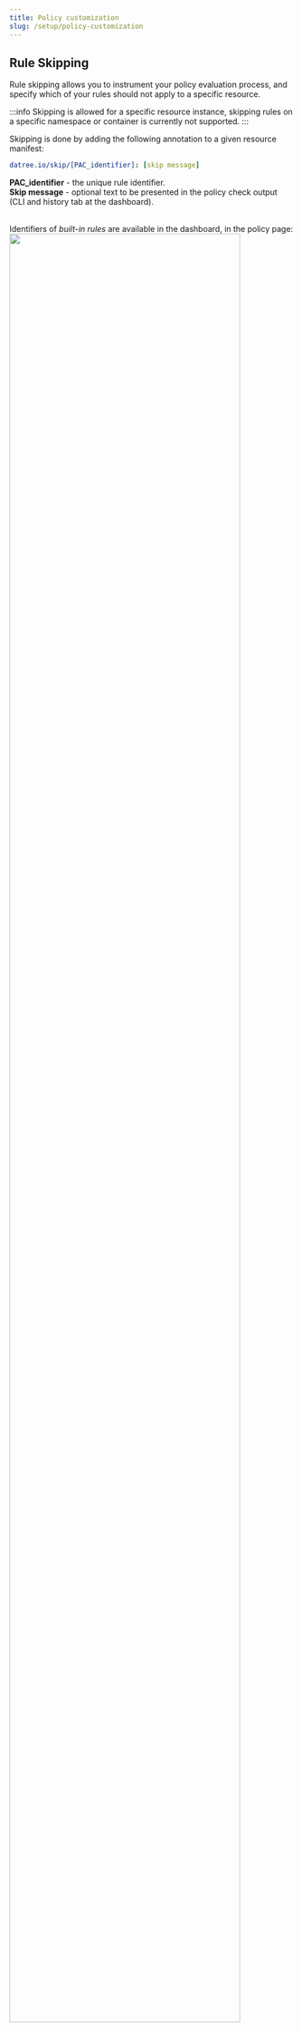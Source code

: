 ```yaml
---
title: Policy customization
slug: /setup/policy-customization
---
```


## Rule Skipping

Rule skipping allows you to instrument your policy evaluation process, and specify which of your rules should not apply to a specific resource. 

:::info
Skipping is allowed for a specific resource instance, skipping rules on a specific namespace or container is currently not supported.
:::

Skipping is done by adding the following annotation to a given resource manifest:
```yaml
datree.io/skip/[PAC_identifier]: [skip message]
```
**PAC_identifier** - the unique rule identifier.  
**Skip message** - optional text to be presented in the policy check output (CLI and history tab at the dashboard).  <br/><br/>

Identifiers of *built-in rules* are available in the dashboard, in the policy page:  
<img src='/img/setup/policy-customization/1.png' width='90%' /><br/><br/>

Identifiers of *custom rules* can be found in the policy.yaml file, when in Policy-as-code mode.  For example:  
```yaml
customRules:
  - identifier: CUSTOM_WORKLOAD_INCORRECT_ENVIRONMENT_LABELS
    name: Ensure correct environment labels are used [CUSTOM RULE]
    defaultMessageOnFailure: Use only approved environment labels ('prod', 'staging' and 'test')
    schema:
```


---
### Example YAML with skipped rules:  
```yaml
apiVersion: apps/v1
kind: Deployment
metadata:
  name: rss-site
  namespace: test
  labels:
    environment: prod
    app: web
  annotations:
    datree.io/skip/WORKLOAD_INVALID_LABELS_VALUE: irrelevant for deployments, skipping.
    datree.io/skip/CONTAINERS_MISSING_LIVENESSPROBE_KEY: irrelevant for prod environment, skipping.
```
